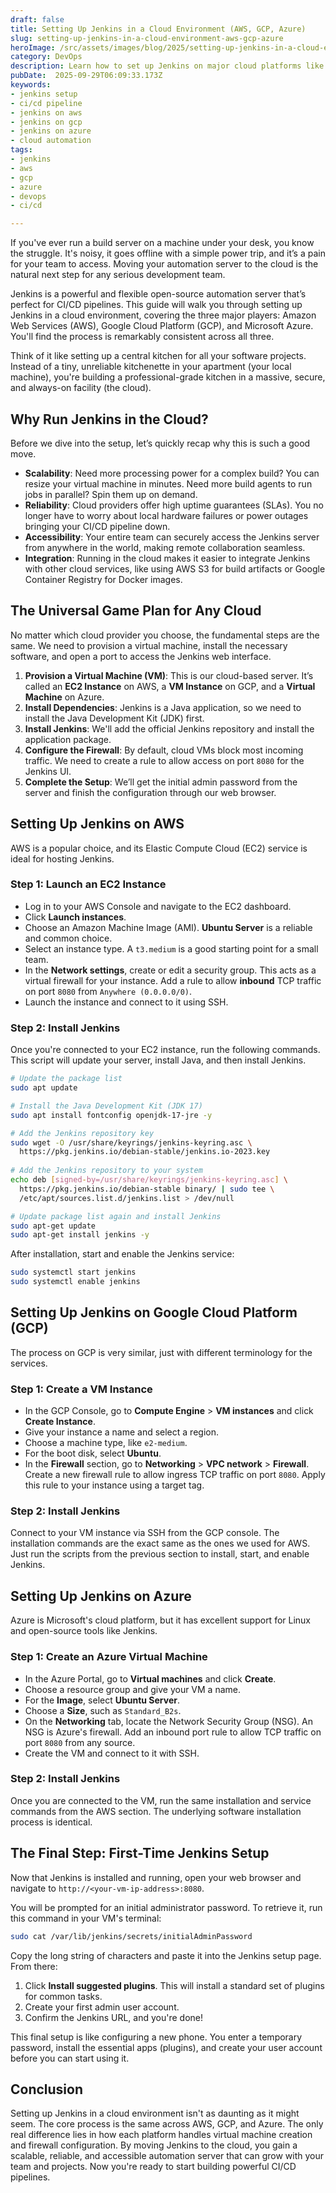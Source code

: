 ```yaml
---
draft: false
title: Setting Up Jenkins in a Cloud Environment (AWS, GCP, Azure)
slug: setting-up-jenkins-in-a-cloud-environment-aws-gcp-azure
heroImage: /src/assets/images/blog/2025/setting-up-jenkins-in-a-cloud-environment-aws-gcp-azure.png
category: DevOps
description: Learn how to set up Jenkins on major cloud platforms like AWS, GCP, and Azure. This step-by-step guide helps developers deploy a CI/CD server in any cloud environment.
pubDate:  2025-09-29T06:09:33.173Z
keywords:
- jenkins setup
- ci/cd pipeline
- jenkins on aws
- jenkins on gcp
- jenkins on azure
- cloud automation
tags:
- jenkins
- aws
- gcp
- azure
- devops
- ci/cd

---
```


If you've ever run a build server on a machine under your desk, you know the struggle. It's noisy, it goes offline with a simple power trip, and it’s a pain for your team to access. Moving your automation server to the cloud is the natural next step for any serious development team.

Jenkins is a powerful and flexible open-source automation server that’s perfect for CI/CD pipelines. This guide will walk you through setting up Jenkins in a cloud environment, covering the three major players: Amazon Web Services (AWS), Google Cloud Platform (GCP), and Microsoft Azure. You'll find the process is remarkably consistent across all three.

Think of it like setting up a central kitchen for all your software projects. Instead of a tiny, unreliable kitchenette in your apartment (your local machine), you're building a professional-grade kitchen in a massive, secure, and always-on facility (the cloud).

## Why Run Jenkins in the Cloud?

Before we dive into the setup, let’s quickly recap why this is such a good move.

- **Scalability**: Need more processing power for a complex build? You can resize your virtual machine in minutes. Need more build agents to run jobs in parallel? Spin them up on demand.
- **Reliability**: Cloud providers offer high uptime guarantees (SLAs). You no longer have to worry about local hardware failures or power outages bringing your CI/CD pipeline down.
- **Accessibility**: Your entire team can securely access the Jenkins server from anywhere in the world, making remote collaboration seamless.
- **Integration**: Running in the cloud makes it easier to integrate Jenkins with other cloud services, like using AWS S3 for build artifacts or Google Container Registry for Docker images.

## The Universal Game Plan for Any Cloud

No matter which cloud provider you choose, the fundamental steps are the same. We need to provision a virtual machine, install the necessary software, and open a port to access the Jenkins web interface.

1.  **Provision a Virtual Machine (VM)**: This is our cloud-based server. It’s called an **EC2 Instance** on AWS, a **VM Instance** on GCP, and a **Virtual Machine** on Azure.
2.  **Install Dependencies**: Jenkins is a Java application, so we need to install the Java Development Kit (JDK) first.
3.  **Install Jenkins**: We'll add the official Jenkins repository and install the application package.
4.  **Configure the Firewall**: By default, cloud VMs block most incoming traffic. We need to create a rule to allow access on port `8080` for the Jenkins UI.
5.  **Complete the Setup**: We’ll get the initial admin password from the server and finish the configuration through our web browser.

## Setting Up Jenkins on AWS

AWS is a popular choice, and its Elastic Compute Cloud (EC2) service is ideal for hosting Jenkins.

### Step 1: Launch an EC2 Instance
- Log in to your AWS Console and navigate to the EC2 dashboard.
- Click **Launch instances**.
- Choose an Amazon Machine Image (AMI). **Ubuntu Server** is a reliable and common choice.
- Select an instance type. A `t3.medium` is a good starting point for a small team.
- In the **Network settings**, create or edit a security group. This acts as a virtual firewall for your instance. Add a rule to allow **inbound** TCP traffic on port `8080` from `Anywhere (0.0.0.0/0)`.
- Launch the instance and connect to it using SSH.

### Step 2: Install Jenkins
Once you're connected to your EC2 instance, run the following commands. This script will update your server, install Java, and then install Jenkins.

```bash
# Update the package list
sudo apt update

# Install the Java Development Kit (JDK 17)
sudo apt install fontconfig openjdk-17-jre -y

# Add the Jenkins repository key
sudo wget -O /usr/share/keyrings/jenkins-keyring.asc \
  https://pkg.jenkins.io/debian-stable/jenkins.io-2023.key
  
# Add the Jenkins repository to your system
echo deb [signed-by=/usr/share/keyrings/jenkins-keyring.asc] \
  https://pkg.jenkins.io/debian-stable binary/ | sudo tee \
  /etc/apt/sources.list.d/jenkins.list > /dev/null

# Update package list again and install Jenkins
sudo apt-get update
sudo apt-get install jenkins -y
```
After installation, start and enable the Jenkins service:
```bash
sudo systemctl start jenkins
sudo systemctl enable jenkins
```

## Setting Up Jenkins on Google Cloud Platform (GCP)

The process on GCP is very similar, just with different terminology for the services.

### Step 1: Create a VM Instance
- In the GCP Console, go to **Compute Engine** > **VM instances** and click **Create Instance**.
- Give your instance a name and select a region.
- Choose a machine type, like `e2-medium`.
- For the boot disk, select **Ubuntu**.
- In the **Firewall** section, go to **Networking** > **VPC network** > **Firewall**. Create a new firewall rule to allow ingress TCP traffic on port `8080`. Apply this rule to your instance using a target tag.

### Step 2: Install Jenkins
Connect to your VM instance via SSH from the GCP console. The installation commands are the exact same as the ones we used for AWS. Just run the scripts from the previous section to install, start, and enable Jenkins.

## Setting Up Jenkins on Azure

Azure is Microsoft's cloud platform, but it has excellent support for Linux and open-source tools like Jenkins.

### Step 1: Create an Azure Virtual Machine
- In the Azure Portal, go to **Virtual machines** and click **Create**.
- Choose a resource group and give your VM a name.
- For the **Image**, select **Ubuntu Server**.
- Choose a **Size**, such as `Standard_B2s`.
- On the **Networking** tab, locate the Network Security Group (NSG). An NSG is Azure's firewall. Add an inbound port rule to allow TCP traffic on port `8080` from any source.
- Create the VM and connect to it with SSH.

### Step 2: Install Jenkins
Once you are connected to the VM, run the same installation and service commands from the AWS section. The underlying software installation process is identical.

## The Final Step: First-Time Jenkins Setup

Now that Jenkins is installed and running, open your web browser and navigate to `http://<your-vm-ip-address>:8080`.

You will be prompted for an initial administrator password. To retrieve it, run this command in your VM's terminal:
```bash
sudo cat /var/lib/jenkins/secrets/initialAdminPassword
```
Copy the long string of characters and paste it into the Jenkins setup page. From there:
1.  Click **Install suggested plugins**. This will install a standard set of plugins for common tasks.
2.  Create your first admin user account.
3.  Confirm the Jenkins URL, and you're done!

This final setup is like configuring a new phone. You enter a temporary password, install the essential apps (plugins), and create your user account before you can start using it.

## Conclusion

Setting up Jenkins in a cloud environment isn't as daunting as it might seem. The core process is the same across AWS, GCP, and Azure. The only real difference lies in how each platform handles virtual machine creation and firewall configuration. By moving Jenkins to the cloud, you gain a scalable, reliable, and accessible automation server that can grow with your team and projects. Now you're ready to start building powerful CI/CD pipelines.